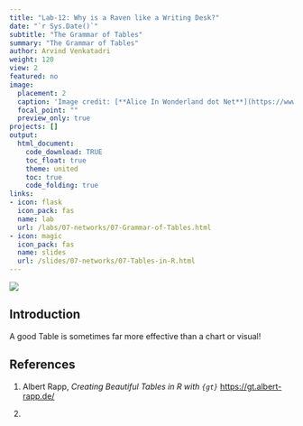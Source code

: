 ```yaml
---
title: "Lab-12: Why is a Raven like a Writing Desk?"
date: "`r Sys.Date()`"
subtitle: "The Grammar of Tables"
summary: "The Grammar of Tables"
author: Arvind Venkatadri
weight: 120
view: 2
featured: no
image:
  placement: 2
  caption: 'Image credit: [**Alice In Wonderland dot Net**](https://www.alice-in-wonderland.net/)'
  focal_point: ""
  preview_only: true
projects: []
output: 
  html_document:
    code_download: TRUE
    toc_float: true
    theme: united
    toc: true
    code_folding: true
links:
- icon: flask
  icon_pack: fas
  name: lab
  url: /labs/07-networks/07-Grammar-of-Tables.html
- icon: magic
  icon_pack: fas
  name: slides
  url: /slides/07-networks/07-Tables-in-R.html
---
```


![](featured.jpg)


## Introduction

A good Table is sometimes far more effective than a chart or visual! 


## References

1. Albert Rapp, *Creating Beautiful Tables in R with `{gt}`* <https://gt.albert-rapp.de/>

1. 

